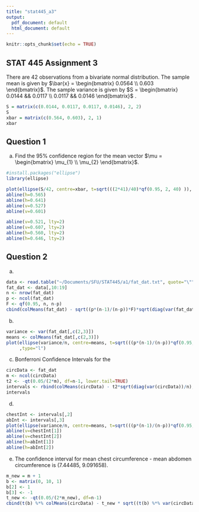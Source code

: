 ```yaml
---
title: "stat445_a3"
output:
  pdf_document: default
  html_document: default
---
```


```r
knitr::opts_chunk$set(echo = TRUE)
```

## STAT 445 Assignment 3


There are 42 observations from a bivariate normal distribution. The sample mean is given by $\bar{x} = \begin{bmatrix} 0.0564 \\ 0.603 \end{bmatrix}$. The sample variance is given by  $S = \begin{bmatrix} 0.0144 && 0.0117 \\ 0.0117 && 0.0146 \end{bmatrix}$ .
```r
S = matrix(c(0.0144, 0.0117, 0.0117, 0.0146), 2, 2)
S
xbar = matrix(c(0.564, 0.603), 2, 1)
xbar
```

## Question 1

a) Find the 95% confidence region for the mean vector $\mu = \begin{bmatrix} \mu_{1} \\ \mu_{2} \end{bmatrix}$.

```r
#install.packages("ellipse")
library(ellipse)
```


```r
plot(ellipse(S/42, centre=xbar, t=sqrt(((2*41)/40)*qf(0.95, 2, 40) )), type="l", xlim=c(0.51, 0.630), ylim=c(0.5, 0.70))
abline(h=0.565)
abline(h=0.641)
abline(v=0.527)
abline(v=0.601)

abline(v=0.521, lty=2)
abline(v=0.607, lty=2)
abline(h=0.560, lty=2)
abline(h=0.646, lty=2)


```

## Question 2
a)
```r
data <- read.table("~/Documents/SFU/STAT445/a1/fat_dat.txt", quote="\"", comment.char="")
fat_dat <- data[,10:19]
n <- nrow(fat_dat)
p <- ncol(fat_dat)
F <- qf(0.95, n, n-p)
cbind(colMeans(fat_dat) - sqrt((p*(n-1)/(n-p))*F)*sqrt(diag(var(fat_dat))/n),colMeans(fat_dat) + sqrt((p*(n-1)/(n-p))*F)*sqrt(diag(var(fat_dat))/n))

```


b)

```r
variance <- var(fat_dat[,c(2,3)])
means <- colMeans(fat_dat[,c(2,3)])
plot(ellipse(variance/n, centre=means, t=sqrt(((p*(n-1)/(n-p))*qf(0.95, p, n-p))))
     ,type="l")
```


c) Bonferroni Confidence Intervals for the 

```r
circData <- fat_dat
m <- ncol(circData)
t2 <- -qt(0.05/(2*m), df=n-1, lower.tail=TRUE)
intervals <- rbind(colMeans(circData) - t2*sqrt(diag(var(circData))/n), colMeans(circData) + t2*sqrt(diag(var(circData))/n))
intervals

```

d)
```r
chestInt <- intervals[,2]
abInt <- intervals[,3]
plot(ellipse(variance/n, centre=means, t=sqrt(((p*(n-1)/(n-p))*qf(0.95, p, n-p)))), type="l")
abline(v=chestInt[1])
abline(v=chestInt[2])
abline(h=abInt[1])
abline(h=abInt[2])
```

e) The confidence interval for mean chest circumference - mean abdomen circumference is (7.44485, 9.091658).
```r
m_new = m + 1
b <- matrix(0, 10, 1)
b[2] <- 1
b[3] <- -1
t_new <- -qt(0.05/(2*m_new), df=n-1)
cbind(t(b) %*% colMeans(circData) - t_new * sqrt((t(b) %*% var(circData) %*% b)/n),t(b) %*% colMeans(circData) + t_new * sqrt((t(b) %*% var(circData) %*% b)/n))
```

